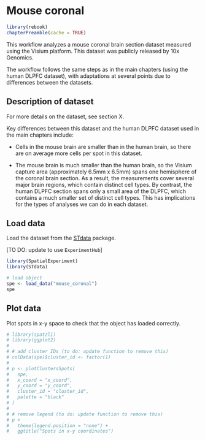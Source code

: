 # Mouse coronal {#mouse_coronal}

```r
library(rebook)
chapterPreamble(cache = TRUE)
```


This workflow analyzes a mouse coronal brain section dataset measured using the Visium platform. This dataset was publicly released by 10x Genomics.

The workflow follows the same steps as in the main chapters (using the human DLPFC dataset), with adaptations at several points due to differences between the datasets.



## Description of dataset {#mouse_coronal_dataset}

For more details on the dataset, see section X.

Key differences between this dataset and the human DLPFC dataset used in the main chapters include:

- Cells in the mouse brain are smaller than in the human brain, so there are on average more cells per spot in this dataset.

- The mouse brain is much smaller than the human brain, so the Visium capture area (approximately 6.5mm x 6.5mm) spans one hemisphere of the coronal brain section. As a result, the measurements cover several major brain regions, which contain distinct cell types. By contrast, the human DLPFC section spans only a small area of the DLPFC, which contains a much smaller set of distinct cell types. This has implications for the types of analyses we can do in each dataset.



## Load data

Load the dataset from the [STdata](https://github.com/lmweber/STdata) package.

[TO DO: update to use `ExperimentHub`]

```r
library(SpatialExperiment)
library(STdata)

# load object
spe <- load_data("mouse_coronal")
spe
```


## Plot data

Plot spots in x-y space to check that the object has loaded correctly.

```r
# library(spatzli)
# library(ggplot2)
# 
# # add cluster IDs (to do: update function to remove this)
# colData(spe)$cluster_id <- factor(1)
# 
# p <- plotClustersSpots(
#   spe, 
#   x_coord = "x_coord", 
#   y_coord = "y_coord", 
#   cluster_id = "cluster_id", 
#   palette = "black"
# )
# 
# # remove legend (to do: update function to remove this)
# p + 
#   theme(legend.position = "none") + 
#   ggtitle("Spots in x-y coordinates")
```


